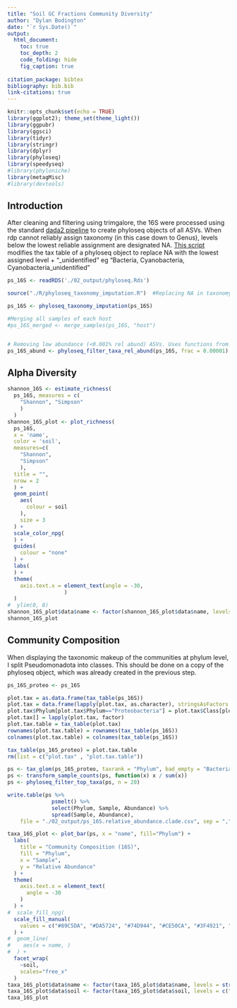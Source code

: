 ```yaml
---
title: "Soil GC Fractions Community Diversity"
author: "Dylan Bodington"
date: "`r Sys.Date()`"
output:
  html_document:
    toc: true
    toc_depth: 2
    code_folding: hide
    fig_caption: true
    
citation_package: bibtex
bibliography: bib.bib
link-citations: true
---
```


```r
knitr::opts_chunk$set(echo = TRUE)
library(ggplot2); theme_set(theme_light())
library(ggpubr)
library(ggsci)
library(tidyr)
library(stringr)
library(dplyr)
library(phyloseq)
library(speedyseq)
#library(phyloniche)
library(metagMisc)
#library(devtools)
```

## Introduction

After cleaning and filtering using trimgalore, the 16S were processed using the standard [dada2 pipeline](https://benjjneb.github.io/dada2/tutorial.html) to create phyloseq objects of all ASVs. When rdp cannot reliably assign taxonomy (in this case down to Genus), levels below the lowest reliable assignment are designated NA. [This script](https://github.com/bodington/sponge/blob/main/R/phyloseq_taxonomy_imputation.R) modifies the tax table of a phyloseq object to replace NA with the lowest assigned level + "_unidentified" eg "Bacteria, Cyanobacteria, Cyanobacteria_unidentified"


```r
ps_16S <- readRDS('./02_output/phyloseq.Rds')

source("./R/phyloseq_taxonomy_imputation.R")  #Replacing NA in taxonomy assignment with the lowest level of assignment

ps_16S <- phyloseq_taxonomy_imputation(ps_16S)

#Merging all samples of each host
#ps_16S_merged <- merge_samples(ps_16S, "host")


# Removing low abundance (<0.001% rel abund) ASVs. Uses functions from metagMisc
ps_16S_abund <- phyloseq_filter_taxa_rel_abund(ps_16S, frac = 0.00001)
```

## Alpha Diversity

```r
shannon_16S <- estimate_richness(
  ps_16S, measures = c(
    "Shannon", "Simpson"
    )
  )
shannon_16S_plot <- plot_richness(
  ps_16S,
  x = 'name',
  color = 'soil',
  measures=c(
    "Shannon",
    "Simpson"
    ),
  title = "",
  nrow = 2
  ) +
  geom_point(
    aes(
      colour = soil
    ), 
    size = 3
  ) +
  scale_color_npg(
  ) +
  guides(
    colour = "none"
  ) +
  labs(
  ) +
  theme(
    axis.text.x = element_text(angle = -30,
                  )
  )
#  ylim(0, 8)
shannon_16S_plot$data$name <- factor(shannon_16S_plot$data$name, levels = str_sort(sample_data(ps_16S)$name, numeric = TRUE))
shannon_16S_plot
```

## Community Composition

When displaying the taxonomic makeup of the communities at phylum level, I split Pseudomonadota into classes. This should be done on a copy of the phyloseq object, which was already created in the previous step.

```r
ps_16S_proteo <- ps_16S

plot.tax = as.data.frame(tax_table(ps_16S))
plot.tax = data.frame(lapply(plot.tax, as.character), stringsAsFactors = F)
plot.tax$Phylum[plot.tax$Phylum=="Proteobacteria"] = plot.tax$Class[plot.tax$Phylum=="Proteobacteria"] 
plot.tax[] = lapply(plot.tax, factor)
plot.tax.table = tax_table(plot.tax)
rownames(plot.tax.table) = rownames(tax_table(ps_16S))
colnames(plot.tax.table) = colnames(tax_table(ps_16S))

tax_table(ps_16S_proteo) = plot.tax.table
rm(list = c("plot.tax" , "plot.tax.table"))
```

```r
ps <- tax_glom(ps_16S_proteo, taxrank = "Phylum", bad_empty = "Bacteria_unidentified")
ps <- transform_sample_counts(ps, function(x) x / sum(x))
ps <- phyloseq_filter_top_taxa(ps, n = 20)

write.table(ps %>%
              psmelt() %>%
              select(Phylum, Sample, Abundance) %>%
              spread(Sample, Abundance),
	file = "./02_output/ps_16S.relative_abundance.clade.csv", sep = ",", quote = F, row.names = F, col.names = T)

taxa_16S_plot <- plot_bar(ps, x = "name", fill="Phylum") +
  labs(
    title = "Community Composition (16S)",
    fill = "Phylum",
    x = "Sample",
    y = "Relative Abundance"
  ) +
  theme(
    axis.text.x = element_text(
      angle = -30
    )
  ) +
#  scale_fill_npg(
  scale_fill_manual(
    values = c("#89C5DA", "#DA5724", "#74D944", "#CE50CA", "#3F4921", "#C0717C", "#7FDCC0", "#5F7FC7", "#673770", "#D3D93E", "#38333E", "#508578", "#D7C1B1", "#689030", "#AD6F3B", "#CD9BCD", "#D14285", "#6DDE88", "#652926", "#CBD588")
  ) +
#  geom_line(
#    aes(x = name, )
#  ) +
  facet_wrap(
    ~soil,
    scales="free_x"
  )
taxa_16S_plot$data$name <- factor(taxa_16S_plot$data$name, levels = str_sort(sample_data(ps_16S)$name, numeric = TRUE))
taxa_16S_plot$data$soil <- factor(taxa_16S_plot$data$soil, levels = c("Craibstone pH 4.5", "Craibstone pH 7.5", "Corsemaul", "Lower Dell"))
taxa_16S_plot
```